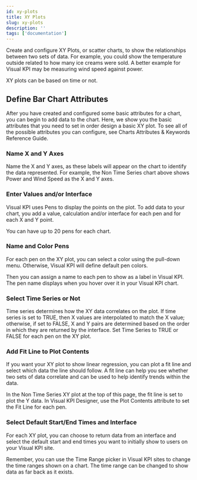 ```yaml
---
id: xy-plots
title: XY Plots
slug: xy-plots
description: ''
tags: ['documentation']
---
```



Create and configure XY Plots, or scatter charts, to show the relationships between two sets of data. For example, you could show the temperature outside related to how many ice creams were sold. A better example for Visual KPI may be measuring wind speed against power.

XY plots can be based on time or not.

<StylizedImage
  imgURL="img/designer/charts-xyplot-enduser.png"
  alt="XY Plot End User"
/>

## Define Bar Chart Attributes

After you have created and configured some basic attributes for a chart, you can begin to add data to the chart. Here, we show you the basic attributes that you need to set in order design a basic XY plot. To see all of the possible attributes you can configure, see Charts Attributes & Keywords Reference Guide.

### Name X and Y Axes

Name the X and Y axes, as these labels will appear on the chart to identify the data represented. For example, the Non Time Series chart above shows Power and Wind Speed as the X and Y axes.

### Enter Values and/or Interface

Visual KPI uses Pens to display the points on the plot. To add data to your chart, you add a value, calculation and/or interface for each pen and for each X and Y point.

You can have up to 20 pens for each chart.

<StylizedImage
  imgURL="img/designer/charts-xyplot-worksheet.png"
  alt="XY Plot Worksheet"
/>

### Name and Color Pens

For each pen on the XY plot,  you can select a color using the pull-down menu. Otherwise, Visual KPI will define default pen colors.

Then you can assign a name to each pen to show as a label in Visual KPI. The pen name displays when you hover over it in your Visual KPI chart.

### Select Time Series or Not

Time series determines how the XY data correlates on the plot. If time series is set to TRUE, then X values are interpolated to match the X value; otherwise, if set to FALSE, X and Y pairs are determined based on the order in which they are returned by the interface. Set Time Series to TRUE or FALSE for each pen on the XY plot.

<StylizedImage
  imgURL="img/designer/charts-xyplot-series-enduser.png"
  alt="XY Plot Time Series End User"
/>

### Add Fit Line to Plot Contents

If you want your XY plot to show linear regression, you can plot a fit line and select which data the line should follow. A fit line can help you see whether two sets of data correlate and can be used to help identify trends within the data.

In the Non Time Series XY plot at the top of this page, the fit line is set to plot the Y data. In Visual KPI Designer, use the Plot Contents attribute to set the Fit Line for each pen.

### Select Default Start/End Times and Interface

For each XY plot, you can choose to return data from an interface and select the default start and end times you want to initially show to users on your Visual KPI site.

Remember, you can use the Time Range picker in Visual KPI sites to change the time ranges shown on a chart. The time range can be changed to show data as far back as it exists.

<StylizedImage
  imgURL="img/designer/charts-xyplot-time.png"
  alt="XY Plot Time"
/>





